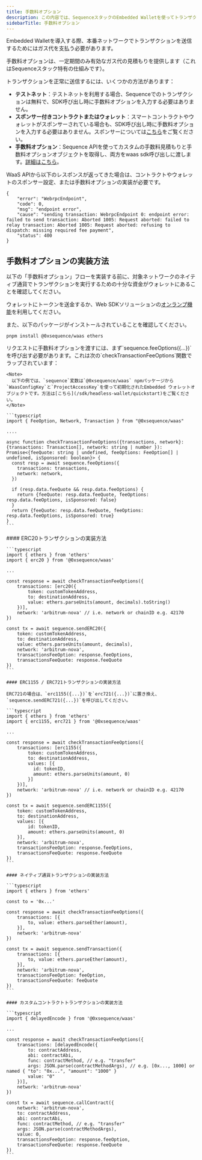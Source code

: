 ```yaml
---
title: 手数料オプション
description: この内容では、SequenceスタックのEmbedded Walletを使ってトランザクションを送信する際のガス代に関する手数料オプションの実装方法について詳しく説明しています。
sidebarTitle: 手数料オプション
---
```


Embedded Walletを導入する際、本番ネットワークでトランザクションを送信するためにはガス代を支払う必要があります。

手数料オプションは、一定期間のみ有効なガス代の見積もりを提供します（これはSequenceスタック特有の仕組みです）。

トランザクションを正常に送信するには、いくつかの方法があります：
- **テストネット**：テストネットを利用する場合、Sequenceでのトランザクションは無料で、SDK呼び出し時に手数料オプションを入力する必要はありません。
- **スポンサー付きコントラクトまたはウォレット**：スマートコントラクトやウォレットがスポンサーされている場合も、SDK呼び出し時に手数料オプションを入力する必要はありません。スポンサーについては[こちら](/solutions/builder/gas-sponsorship.mdx)をご覧ください。
- **手数料オプション**：Sequence APIを使ってカスタムの手数料見積もりと手数料オプションオブジェクトを取得し、両方をwaas sdk呼び出しに渡します。[詳細はこちら](/sdk/headless-wallet/fee-options#implementing-fee-options)。

<Note>
  WaaS APIから以下のレスポンスが返ってきた場合は、コントラクトやウォレットのスポンサー設定、または手数料オプションの実装が必要です。

  ```shell
  {
      "error": "WebrpcEndpoint",
      "code": 0,
      "msg": "endpoint error",
      "cause": "sending transaction: WebrpcEndpoint 0: endpoint error: failed to send transaction: Aborted 1005: Request aborted: failed to relay transaction: Aborted 1005: Request aborted: refusing to dispatch: missing required fee payment",
      "status": 400
  }
  ```
</Note>

## 手数料オプションの実装方法
以下の「手数料オプション」フローを実装する前に、対象ネットワークのネイティブ通貨でトランザクションを実行するための十分な資金がウォレットにあることを確認してください。

ウォレットにトークンを送金するか、Web SDKソリューションの[オンランプ機能](/sdk/web/guides/on-ramp)を利用してください。

また、以下のパッケージがインストールされていることを確認してください。

```shell
pnpm install @0xsequence/waas ethers
```

<Steps>
  <Step title="手数料オプション＆手数料見積もりの汎用API">
    リクエストに手数料オプションを渡すには、まず`sequence.feeOptions({...})`を呼び出す必要があります。これは次の`checkTransactionFeeOptions`関数でラップされています：

    <Note>
      以下の例では、`sequence`変数は`@0xsequence/waas` npmパッケージから`WaasConfigKey`と`ProjectAccessKey`を使って初期化されたEmbedded ウォレットオブジェクトです。方法は[こちら](/sdk/headless-wallet/quickstart)をご覧ください。
    </Note>

    ```typescript
    import { FeeOption, Network, Transaction } from "@0xsequence/waas"

    ....

    async function checkTransactionFeeOptions({transactions, network}: {transactions: Transaction[], network: string | number }): Promise<{feeQuote: string | undefined, feeOptions: FeeOption[] | undefined, isSponsored: boolean}> {
      const resp = await sequence.feeOptions({
        transactions: transactions,
        network: network,
      })

      if (resp.data.feeQuote && resp.data.feeOptions) {
        return {feeQuote: resp.data.feeQuote, feeOptions: resp.data.feeOptions, isSponsored: false}
      }
      return {feeQuote: resp.data.feeQuote, feeOptions: resp.data.feeOptions, isSponsored: true}
    }
    ```
  </Step>

  <Step title="トランザクションとともに手数料オプション＆手数料見積もりを作成する方法">
    #### ERC20トランザクションの実装方法

    ```typescript
    import { ethers } from 'ethers'
    import { erc20 } from '@0xsequence/waas'

    ...

    const response = await checkTransactionFeeOptions({
        transactions: [erc20({
            token: customTokenAddress,
            to: destinationAddress,
            value: ethers.parseUnits(amount, decimals).toString()
        })],
        network: 'arbitrum-nova' // i.e. network or chainID e.g. 42170 
    })

    const tx = await sequence.sendERC20({
        token: customTokenAddress,
        to: destinationAddress,
        value: ethers.parseUnits(amount, decimals),
        network: 'arbitrum-nova',
        transactionsFeeOption: response.feeOptions,
        transactionsFeeQuote: response.feeQuote
    })
    ```

    #### ERC1155 / ERC721トランザクションの実装方法

    ERC721の場合は、`erc1155({...})`を`erc721({...})`に置き換え、`sequence.sendERC721({...})`を呼び出してください。

    ```typescript
    import { ethers } from 'ethers'
    import { erc1155, erc721 } from '@0xsequence/waas'

    ...

    const response = await checkTransactionFeeOptions({
        transactions: [erc1155({
            token: customTokenAddress,
            to: destinationAddress,
            values: [{
              id: tokenID,
              amount: ethers.parseUnits(amount, 0)
            }]
        })],
        network: 'arbitrum-nova' // i.e. network or chainID e.g. 42170 
    })

    const tx = await sequence.sendERC1155({
        token: customTokenAddress,
        to: destinationAddress,
        values: [{
            id: tokenID,
            amount: ethers.parseUnits(amount, 0)
        }],
        network: 'arbitrum-nova',
        transactionsFeeOption: response.feeOptions,
        transactionsFeeQuote: response.feeQuote
    })
    ```

    #### ネイティブ通貨トランザクションの実装方法

    ```typescript
    import { ethers } from 'ethers'

    const to = '0x...'

    const response = await checkTransactionFeeOptions({
        transactions: [{
            to, value: ethers.parseEther(amount),
        }],
        network: 'arbitrum-nova'
    })

    const tx = await sequence.sendTransaction({
        transactions: [{
            to, value: ethers.parseEther(amount),
        }],
        network: 'arbitrum-nova',
        transactionsFeeOption: feeOption,
        transactionsFeeQuote: feeQuote
    })
    ```

    #### カスタムコントラクトトランザクションの実装方法

    ```typescript
    import { delayedEncode } from '@0xsequence/waas'

    ...

    const response = await checkTransactionFeeOptions({
        transactions: [delayedEncode({
            to: contractAddress,
            abi: contractAbi,
            func: contractMethod, // e.g. "transfer"
            args: JSON.parse(contractMethodArgs), // e.g. [0x..., 1000] or named { "to": "0x...", "amount": "1000" }
            value: "0"
        })],
        network: 'arbitrum-nova'
    })

    const tx = await sequence.callContract({
        network: 'arbitrum-nova',
        to: contractAddress,
        abi: contractAbi,
        func: contractMethod, // e.g. "transfer"
        args: JSON.parse(contractMethodArgs),
        value: 0,
        transactionsFeeOption: response.feeOption,
        transactionsFeeQuote: response.feeQuote
    })
    ```
  </Step>
</Steps>